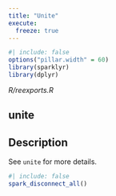 ```yaml
---
title: "Unite"
execute:
  freeze: true
---
```


```r
#| include: false
options("pillar.width" = 60)
library(sparklyr) 
library(dplyr)
```

*R/reexports.R*

## unite

## Description
 See `unite` for more details. 











```r
#| include: false
spark_disconnect_all()
```
